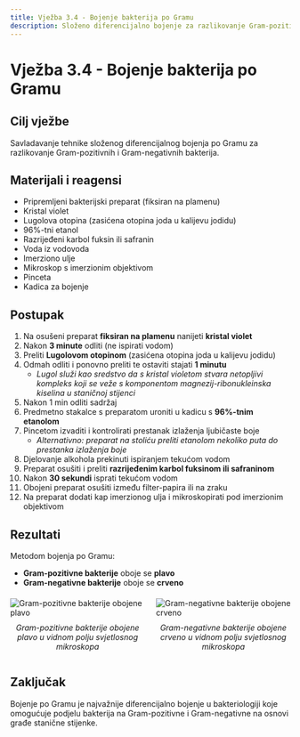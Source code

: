 ```yaml
---
title: Vježba 3.4 - Bojenje bakterija po Gramu
description: Složeno diferencijalno bojenje za razlikovanje Gram-pozitivnih i Gram-negativnih bakterija
---
```


# Vježba 3.4 - Bojenje bakterija po Gramu

## Cilj vježbe

Savladavanje tehnike složenog diferencijalnog bojenja po Gramu za razlikovanje Gram-pozitivnih i Gram-negativnih bakterija.

## Materijali i reagensi

- Pripremljeni bakterijski preparat (fiksiran na plamenu)
- Kristal violet
- Lugolova otopina (zasićena otopina joda u kalijevu jodidu)
- 96%-tni etanol
- Razrijeđeni karbol fuksin ili safranin
- Voda iz vodovoda
- Imerziono ulje
- Mikroskop s imerzionim objektivom
- Pinceta
- Kadica za bojenje

## Postupak

1. Na osušeni preparat **fiksiran na plamenu** nanijeti **kristal violet**
2. Nakon **3 minute** odliti (ne ispirati vodom)
3. Preliti **Lugolovom otopinom** (zasićena otopina joda u kalijevu jodidu)
4. Odmah odliti i ponovno preliti te ostaviti stajati **1 minutu**
   - *Lugol služi kao sredstvo da s kristal violetom stvara netopljivi kompleks koji se veže s komponentom magnezij-ribonukleinska kiselina u staničnoj stijenci*
5. Nakon 1 min odliti sadržaj
6. Predmetno stakalce s preparatom uroniti u kadicu s **96%-tnim etanolom**
7. Pincetom izvaditi i kontrolirati prestanak izlaženja ljubičaste boje
   - *Alternativno: preparat na stoliću preliti etanolom nekoliko puta do prestanka izlaženja boje*
8. Djelovanje alkohola prekinuti ispiranjem tekućom vodom
9. Preparat osušiti i preliti **razrijeđenim karbol fuksinom ili safraninom**
10. Nakon **30 sekundi** isprati tekućom vodom
11. Obojeni preparat osušiti između filter-papira ili na zraku
12. Na preparat dodati kap imerzionog ulja i mikroskopirati pod imerzionim objektivom

## Rezultati

Metodom bojenja po Gramu:
- **Gram-pozitivne bakterije** oboje se **plavo**
- **Gram-negativne bakterije** oboje se **crveno**

<div style="display: flex; gap: 20px; margin: 20px 0;">
  <div style="flex: 1;">
    <img src="/images/slika21A.jpg" alt="Gram-pozitivne bakterije obojene plavo" className="hover-zoom" />
    <p style="text-align: center; margin-top: 10px; font-style: italic;">
      Gram-pozitivne bakterije obojene plavo u vidnom polju svjetlosnog mikroskopa
    </p>
  </div>
  <div style="flex: 1;">
    <img src="/images/slika21B.jpg" alt="Gram-negativne bakterije obojene crveno" className="hover-zoom" />
    <p style="text-align: center; margin-top: 10px; font-style: italic;">
      Gram-negativne bakterije obojene crveno u vidnom polju svjetlosnog mikroskopa
    </p>
  </div>
</div>

## Zaključak

Bojenje po Gramu je najvažnije diferencijalno bojenje u bakteriologiji koje omogućuje podjelu bakterija na Gram-pozitivne i Gram-negativne na osnovi građe stanične stijenke.